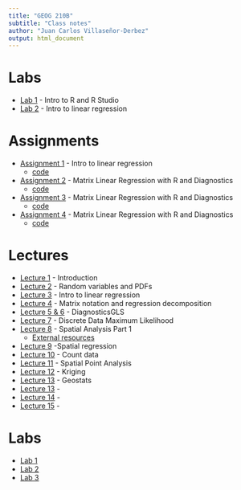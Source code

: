 ```yaml
---
title: "GEOG 210B"
subtitle: "Class notes"
author: "Juan Carlos Villaseñor-Derbez"
output: html_document
---
```


# Labs

- [Lab 1](./Labs/Lab1/Lab1.html) - Intro to R and R Studio
- [Lab 2](./Labs/Lab2/Lab2.html) - Intro to linear regression

# Assignments

- [Assignment 1](./Assignments/Assig1/Assig1.pdf) - Intro to linear regression
    - [code](./Assignments/Assig1/Assig1.Rmd)
    
- [Assignment 2](./Assignments/Assig2/Assig2.pdf) - Matrix Linear Regression with R and Diagnostics
    - [code](./Assignments/Assig2/Assig2.Rmd)

- [Assignment 3](./Assignments/Assig3/Assig3.pdf) - Matrix Linear Regression with R and Diagnostics
    - [code](./Assignments/Assig3/Assig3.Rmd)

- [Assignment 4](./Assignments/Assig4/Assig4.pdf) - Matrix Linear Regression with R and Diagnostics
    - [code](./Assignments/Assig4/Assig4.Rmd)

# Lectures

- [Lecture 1](Lecture1.pdf) - Introduction
- [Lecture 2](Lecture2.pdf) - Random variables and PDFs
- [Lecture 3](Lecture3 - Linear regression intro.pdf) - Intro to linear regression
- [Lecture 4](Lecture4 - Matrix.pdf) - Matrix notation and regression decomposition
- [Lecture 5 & 6](Lecture5 - DiagnosticsGLS.pdf) - DiagnosticsGLS
- [Lecture 7](Lecture7 - Discrete Data  Maximum Likelihood.pdf) - Discrete Data  Maximum Likelihood
- [Lecture 8](Lecture8 - SpatialAnaylsis.pdf) - Spatial Analysis Part 1
    - [External resources](http://www.lpc.uottawa.ca/publications/moransi/moran.htm)
    
- [Lecture 9](Lecture9 - SpatialRegressionClassNotesFeb20.pdf) -Spatial regression
- [Lecture 10](Lecture10 - CountData.pdf) - Count data
- [Lecture 11](Lecture11 - SpatialPointsAnalysistoPost.pdf) - Spatial Point Analysis
- [Lecture 12](Lecture12.1 - IsaacsSrivastavaOrdKrigtoPost.pdf) - Kriging
- [Lecture 13](Lecture12.2 - GeostatisticsPart2topost.pdf) -  Geostats
- [Lecture 13]() - 
- [Lecture 14]() - 
- [Lecture 15]() - 

# Labs

- [Lab 1](Labs/Lab1/Lab1.html)
- [Lab 2](Labs/Lab2/Lab2.html)
- [Lab 3](Labs/Lab3/Lab3.html)
